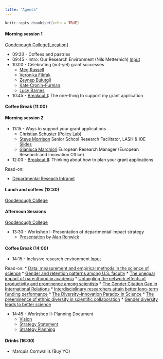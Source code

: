 ```yaml
---
title: "Agenda"
---
```




```r
knitr::opts_chunk$set(echo = TRUE)
```



#### Morning session 1 
[Goodenough College](https://www.goodenough.ac.uk)[[Location](https://goo.gl/maps/cexnUGb41a4Li7hd6)]

* 09:20 - Coffees and pastries
* 09:45 - Intro: Our Research Environment (Nils Metternich) [Input](https://nilswmetternich.github.io/ResearchUCLDay/ResearchAwayDayPres2024.pdf)
* 10:00 - Celebrating (not-yet) grant successes
  + [Meg Russell](https://www.ucl.ac.uk/constitution-unit/about-us/people/professor-meg-russell)
  + [Veronika Fikfak](https://www.humanrightsnudge.com)
  + [Zeynep Bulutgil](https://www.zeynepbulutgil.com)
  + [Kate Cronin-Furman](http://www.katecroninfurman.com)
  + [Lucy Barnes](https://www.ucl.ac.uk/political-science/people/academic-teaching-and-research-staff/dr-lucy-barnes)
* 10:45 - [Breakout I](https://nilswmetternich.github.io/ResearchUCLDay/workshop1.html): The one-thing to support my grant application


#### Coffee Break (11:00)

#### Morning session 2 

* 11:15 - Ways to support your grant applications 
  + [Christian Schuster](https://www.christianschuster.net) ([Policy Lab](https://www.ucl.ac.uk/policy-lab/ucl-policy-lab))
  + [Steve Morrison](https://www.ucl.ac.uk/research/staff-students/lash-and-ioe-research-facilitation-and-coordination-team/how-we-can-help-you) Senior School Research Facilitator, LASH & IOE [Slides](https://nilswmetternich.github.io/ResearchUCLDay/morrison_pres2.pdf)
  + [Gianluca Marchiori](https://www.ucl.ac.uk/research-innovation-services/award-services/erio/european-contract-services) European Research Manager (European Research and Innovation Office)
    <!-- + [Talk resource I](https://liveuclac.sharepoint.com/sites/AH-SHSIntranet/SitePages/Joint-Faculties-Research.aspx) -->
    <!-- + [Talk resource II](https://www.ucl.ac.uk/research/support-staff/funding-ucl-research-innovation-global-engagement) -->
* 12:00 - [Breakout II](https://nilswmetternich.github.io/ResearchUCLDay/workshop2.html): Thinking about how to plan your grant applications

Read-on:

<!-- * [Resources I](https://www.research-strategy.admin.cam.ac.uk/pathwaytoimpact/index.html) -->
<!-- * [Resources II](https://www.eui.eu/Documents/MWP/AcademicCareers/ACO-conf-201819/LeveridgeBruun-UCL.pdf) -->
<!-- * [Resources III](https://www.ucl.ac.uk/research/domains/sites/research_domains/files/what-is-impact.pdf) -->
<!-- * [Resources IV](https://www.mpls.ox.ac.uk/public-engagement/top-tips/funding-pathways-to-impact-and-other-funding-schemes) -->
* [Departmental Reseach Intranet](https://liveuclac.sharepoint.com/sites/PolSciIntranet/SitePages/Research.aspx)


#### Lunch and coffees (12:30) 
[Goodenough College](https://www.goodenough.ac.uk)


#### Afternoon Sessions 
[Goodenough College](https://www.goodenough.ac.uk)

* 13:30 - Workshop I: Presentation of departmental impact strategy
  + [Presentation](https://nilswmetternich.github.io/ResearchUCLDay/alan_pres.pdf) by [Alan Renwick](https://www.ucl.ac.uk/constitution-unit/about-us/people/professor-alan-renwick)

#### Coffee Break (14:00)

* 14:15 - Inclusive research environment [Input](https://nilswmetternich.github.io/ResearchUCLDay/ResearchAwayDayPresPart2024.pdf)

Read-on:
  * [Data, measurement and empirical methods in the science of science](https://www.nature.com/articles/s41562-023-01562-4)
  * [Gender and retention patterns among U.S. faculty](https://www.science.org/doi/full/10.1126/sciadv.adi2205) 
  * [The unequal impact of parenthood in academia](https://www.science.org/doi/full/10.1126/sciadv.abd1996) 
  * [Untangling the network effects of productivity and prominence among scientists](https://www.nature.com/articles/s41467-022-32604-6)
  * [The Gender Citation Gap in International Relations](https://www.cambridge.org/core/journals/international-organization/article/gender-citation-gap-in-international-relations/3A769C5CFA7E24C32641CDB2FD03126A)
  * [Interdisciplinary researchers attain better long-term funding performance](https://www.nature.com/articles/s42005-021-00769-z)
  * [The Diversity–Innovation Paradox in Science](https://www.pnas.org/doi/full/10.1073/pnas.1915378117#sec-2)
  * [The preeminence of ethnic diversity in scientific collaboration](https://www.nature.com/articles/s41467-018-07634-8)
  * [Gender diversity leads to better science](https://www.pnas.org/doi/full/10.1073/pnas.1700616114?doi=10.1073/pnas.1700616114)

* 14:45 - Workshop II: Planning Document
  + [Vision](https://nilswmetternich.github.io/ResearchUCLDay/vision.pdf)
  + [Strategy Statement](https://nilswmetternich.github.io/ResearchUCLDay/strategy.pdf)
  + [Strategy Planning](https://nilswmetternich.github.io/ResearchUCLDay/StrategyPlanning.pdf)


#### Drinks (16:00) 
* Marquis Cornwallis (Buy YO)


